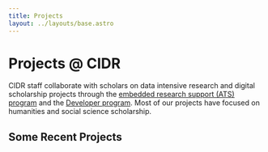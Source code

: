 ```yaml
---
title: Projects
layout: ../layouts/base.astro
---
```



# Projects @ CIDR

CIDR staff collaborate with scholars on data intensive research and digital scholarship projects through the [embedded research support (ATS) program](ats-program/) and the [Developer program](developers/). Most of our projects have focused on humanities and social science scholarship.

## Some Recent Projects

<ProjectsList />
